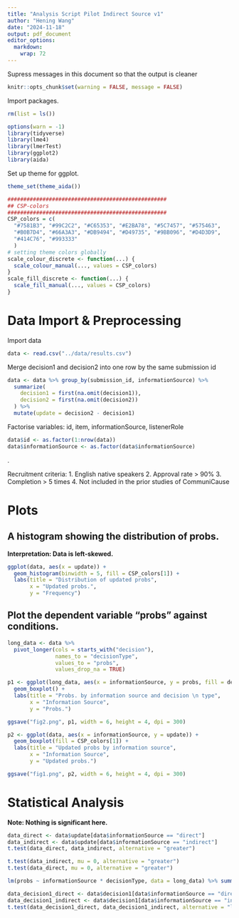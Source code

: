 ```yaml
---
title: "Analysis Script Pilot Indirect Source v1"
author: "Hening Wang"
date: "2024-11-18"
output: pdf_document
editor_options: 
  markdown: 
    wrap: 72
---
```

Supress messages in this document so that the output is cleaner
```r
knitr::opts_chunk$set(warning = FALSE, message = FALSE) 
```
Import packages.
```r
rm(list = ls())

options(warn = -1)
library(tidyverse)
library(lme4)
library(lmerTest)
library(ggplot2)
library(aida)
```

Set up theme for ggplot.

```r
theme_set(theme_aida())

##################################################
## CSP-colors
##################################################
CSP_colors = c(
  "#7581B3", "#99C2C2", "#C65353", "#E2BA78", "#5C7457", "#575463",
  "#B0B7D4", "#66A3A3", "#DB9494", "#D49735", "#9BB096", "#D4D3D9",
  "#414C76", "#993333"
  )
# setting theme colors globally
scale_colour_discrete <- function(...) {
  scale_colour_manual(..., values = CSP_colors)
}
scale_fill_discrete <- function(...) {
  scale_fill_manual(..., values = CSP_colors)
}
```

# Data Import & Preprocessing

Import data

```r
data <- read.csv("../data/results.csv")
```

Merge decision1 and decision2 into one row by the same submission id
```r
data <- data %>% group_by(submission_id, informationSource) %>% 
  summarize(
    decision1 = first(na.omit(decision1)),
    decision2 = first(na.omit(decision2))
  ) %>%
  mutate(update = decision2 - decision1)

```

Factorise variables: id, item, informationSource, listenerRole

```r
data$id <- as.factor(1:nrow(data))
data$informationSource <- as.factor(data$informationSource)
```

.


Recruitment criteria: 1. English native speakers 2. Approval rate \> 90%
3. Completion \> 5 times 4. Not included in the prior studies of
CommuniCause

# Plots

## A histogram showing the distribution of probs. 
**Interpretation: Data is left-skewed.**

```r
ggplot(data, aes(x = update)) +
  geom_histogram(binwidth = 5, fill = CSP_colors[1]) +
  labs(title = "Distribution of updated probs",
       x = "Updated probs.",
       y = "Frequency")

```

## Plot the dependent variable "probs" against conditions.

```r
long_data <- data %>%
  pivot_longer(cols = starts_with("decision"),
               names_to = "decisionType",
               values_to = "probs",
               values_drop_na = TRUE)

p1 <- ggplot(long_data, aes(x = informationSource, y = probs, fill = decisionType)) +
  geom_boxplot() +
  labs(title = "Probs. by information source and decision \n type",
       x = "Information Source",
       y = "Probs.")

ggsave("fig2.png", p1, width = 6, height = 4, dpi = 300)
```



```r
p2 <- ggplot(data, aes(x = informationSource, y = update)) +
  geom_boxplot(fill = CSP_colors[1]) + 
  labs(title = "Updated probs by information source",
       x = "Information Source",
       y = "Updated probs.")

ggsave("fig1.png", p2, width = 6, height = 4, dpi = 300)
```

# Statistical Analysis
**Note: Nothing is significant here.** 
```r
data_direct <- data$update[data$informationSource == "direct"]
data_indirect <- data$update[data$informationSource == "indirect"]
t.test(data_direct, data_indirect, alternative = "greater")
```

```r
t.test(data_indirect, mu = 0, alternative = "greater")
t.test(data_direct, mu = 0, alternative = "greater")
```

```r
lm(probs ~ informationSource * decisionType, data = long_data) %>% summary()
```
```r
data_decision1_direct <- data$decision1[data$informationSource == "direct"]
data_decision1_indirect <- data$decision1[data$informationSource == "indirect"]
t.test(data_decision1_direct, data_decision1_indirect, alternative = "less")
```



